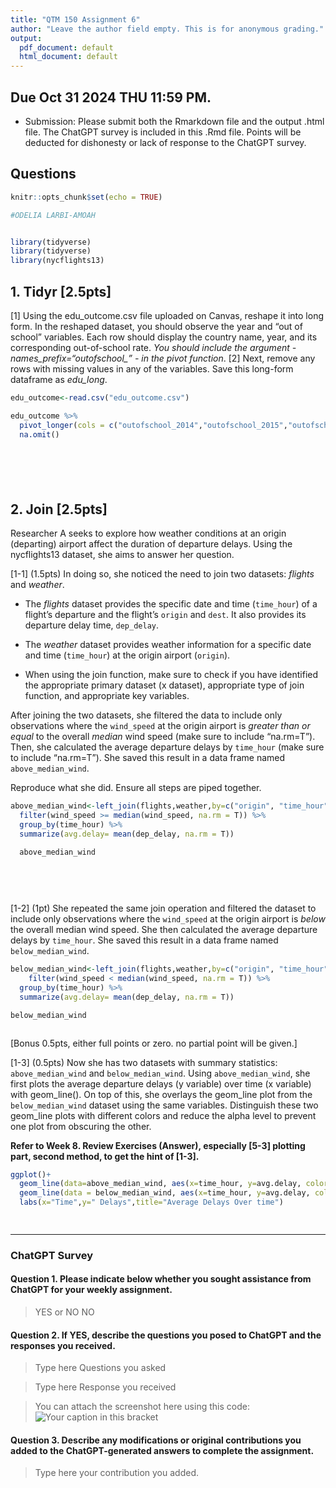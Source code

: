 ```yaml
---
title: "QTM 150 Assignment 6"
author: "Leave the author field empty. This is for anonymous grading."
output:
  pdf_document: default
  html_document: default
---
```


## Due Oct 31 2024 THU 11:59 PM.

- Submission: Please submit both the Rmarkdown file and the output .html file. The ChatGPT survey is included in this .Rmd file. Points will be deducted for dishonesty or lack of response to the ChatGPT survey.

## Questions

```r
knitr::opts_chunk$set(echo = TRUE)

#ODELIA LARBI-AMOAH


library(tidyverse)
library(tidyverse)
library(nycflights13)
```


## 1. Tidyr [2.5pts]
[1] Using the edu_outcome.csv file uploaded on Canvas, reshape it into long form. In the reshaped dataset, you should observe the year and "out of school" variables. Each row should display the country name, year, and its corresponding out-of-school rate. *You should include the argument - names_prefix="outofschool_" - in the pivot function*. [2] Next, remove any rows with missing values in any of the variables. Save this long-form dataframe as *edu_long*. 

```r

edu_outcome<-read.csv("edu_outcome.csv") 

edu_outcome %>% 
  pivot_longer(cols = c("outofschool_2014","outofschool_2015","outofschool_2016","outofschool_2017","outofschool_2018","outofschool_2019","outofschool_2020","outofschool_2021"),names_to = "year", values_to = "outofschool" , names_prefix="outofschool_" ) %>%  
  na.omit()







```

## 2. Join [2.5pts] 

Researcher A seeks to explore how weather conditions at an origin (departing) airport affect the duration of departure delays. Using the nycflights13 dataset, she aims to answer her question.

[1-1] (1.5pts) In doing so, she noticed the need to join two datasets: *flights* and *weather*. 

- The *flights* dataset provides the specific date and time (`time_hour`) of a flight's departure and the flight's `origin` and `dest`. It also provides its departure delay time, `dep_delay`.
- The *weather* dataset provides weather information for a specific date and time (`time_hour`) at the origin airport (`origin`). 

* When using the join function, make sure to check if you have identified the appropriate primary dataset (x dataset), appropriate type of join function, and appropriate key variables. 

After joining the two datasets, she filtered the data to include only observations where the `wind_speed` at the origin airport is *greater than or equal* to the overall *median* wind speed (make sure to include "na.rm=T"). Then, she calculated the average departure delays by `time_hour` (make sure to include "na.rm=T"). She saved this result in a data frame named `above_median_wind`.

Reproduce what she did. Ensure all steps are piped together.

```r
above_median_wind<-left_join(flights,weather,by=c("origin", "time_hour")) %>% 
  filter(wind_speed >= median(wind_speed, na.rm = T)) %>% 
  group_by(time_hour) %>% 
  summarize(avg.delay= mean(dep_delay, na.rm = T))

  above_median_wind
  
  
  
  

```

[1-2] (1pt) She repeated the same join operation and filtered the dataset to include only observations where the `wind_speed` at the origin airport is *below* the overall median wind speed. She then calculated the average departure delays by `time_hour`. She saved this result in a data frame named `below_median_wind`.

```r
below_median_wind<-left_join(flights,weather,by=c("origin", "time_hour")) %>% 
    filter(wind_speed < median(wind_speed, na.rm = T)) %>% 
  group_by(time_hour) %>% 
  summarize(avg.delay= mean(dep_delay, na.rm = T))  

below_median_wind



```


[Bonus 0.5pts, either full points or zero. no partial point will be given.] 

[1-3] (0.5pts) Now she has two datasets with summary statistics: `above_median_wind` and `below_median_wind`. Using `above_median_wind`, she first plots the average departure delays (y variable) over time (x variable) with geom_line(). On top of this, she overlays the geom_line plot from the `below_median_wind` dataset using the same variables. Distinguish these two geom_line plots with different colors and reduce the alpha level to prevent one plot from obscuring the other.

**Refer to Week 8. Review Exercises (Answer), especially [5-3] plotting part, second method, to get the hint of [1-3].**

```r
ggplot()+ 
  geom_line(data=above_median_wind, aes(x=time_hour, y=avg.delay, color="above_median_wind"), alpha=.8)+
  geom_line(data = below_median_wind, aes(x=time_hour, y=avg.delay, color=" below_median_wind"),alpha= .5)+
  labs(x="Time",y=" Delays",title="Average Delays Over time")
  



```



---
### ChatGPT Survey 

#### Question 1. Please indicate below whether you sought assistance from ChatGPT for your weekly assignment.
>  YES or NO
NO 

#### Question 2. If YES, describe the questions you posed to ChatGPT and the responses you received.

> Type here Questions you asked

> Type here Response you received

> You can attach the screenshot here using this code: ![Your caption in this bracket]()


#### Question 3. Describe any modifications or original contributions you added to the ChatGPT-generated answers to complete the assignment.

> Type here your contribution you added.

